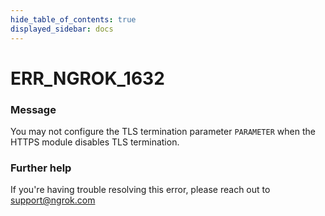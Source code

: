```yaml
---
hide_table_of_contents: true
displayed_sidebar: docs
---
```



# ERR_NGROK_1632

### Message
You may not configure the TLS termination parameter `PARAMETER` when the HTTPS module disables TLS termination.

<ErrorDetails error='err_ngrok_1632' />


### Further help
If you're having trouble resolving this error, please reach out to [support@ngrok.com](mailto:support@ngrok.com?subject=Help%20with%20ERR_NGROK_1632)

